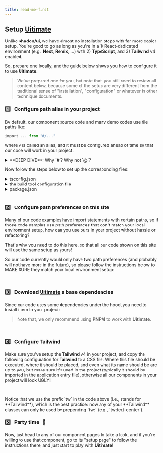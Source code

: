 ```yaml
---
title: read-me-first
---
```

## Setup **<u>Uitimate</u>**

Unlike **shadcn/ui**, we have almost no installation steps with far more easier setup.
You're good to go as long as you're in a 1) React-dedicated environment (e.g., **Next**, **Remix**, …) with 2) **TypeScript**, and 3) **Tailwind** v4 enabled.

So, prepare one locally, and the guide below shows you how to configure it to use **Uitimate**.

> We've prepared one for you, but note that, you still need to review all content below,
> because some of the setup are very different from the traditional sense of "installation", "configuration" or whatever in other technique documents.

### 1️⃣ &nbsp; Configure path alias in your project

By default, our component source code and many demo codes use file paths like:
```ts
import ... from "#/..."
```
where `#` is called an alias, and it must be configured ahead of time so that our code will work in your project.

<details className="tw:cursor-pointer">
<summary>**DEEP DIVE**: Why `#`? Why not `@`?</summary>
<div className="tw:pl-4">
  Using `#` is actually the best practice, because it leverages **Node.js**'s native subpath imports ⎯
  entries in the "imports" field of your package.json must start with `#` to distinguish them from package specifiers,
  so `import foo from '#src/foo.js'` works out-of-the-box across **Node**, test runners, and bundlers without plugins or polyfills.

  In contrast, @-based aliases (e.g. `@/src`) must be manually configured for each tool ⎯
  **Vite** requires explicit setup in the configuration file (and matching paths in tsconfig.json),
  while **Webpack**, **ESLint**, and others similarly demand custom overrides.

  Additionally, `@` overlaps with npm's scoped-package syntax (`@scope/pkg`),
  but `#` is reserved for internal subpath imports and can't clash with external packages,
  ensuring consistent resolution and a unified setup across your entire toolchain
  (i.e., you can now also use `#` in your build tool configuration files without hassle!)

  Since using `#` is best practice, we currently don't consider using any other symbol in our code and setup.
  <br/>
</div>
</details>

Now follow the steps below to set up the corresponding files:

<details className="tw:cursor-pointer">
<summary>tsconfig.json</summary>
  <div>
  Usually you will have this **TypeScript** file, but the name can be slightly different (e.g., maybe it's called `tsconfig.app.json`) depends on your choice of scaffolding tool (e.g., **Vite**, **Webpack**, …).
  ```json
  {
    "compilerOptions": {
      "paths": {
        "#/*": ["app/*"], // doesn't need to be `app`, you may change it to whatever you want (e.g., `src`)
        // ...
      },
      // ...
    },
    // ...
  }
  ```
  </div>
</details>

<details className="tw:cursor-pointer">
  <summary>the build tool configuration file</summary>
  <div className="tw:pl-4">
  This means that you're using something like **Vite** or **Webpack**, so you need to tell it what `#` means to allow it to analyze and/or compile correctly. Below is an example for **Vite**, but this is extremely common and easy to do in all other build tools:
  ```ts
  // ...
  import tsconfigPaths from "vite-tsconfig-paths";
  export default defineConfig({
    plugins: [
      // ...
      tsconfigPaths()
    ],
    // ....
  });
  ```
  </div>
</details>

<details className="tw:cursor-pointer">
<summary>package.json</summary>
<div>
  ```json
  {
    "imports": {
      "#/*": "./app/*" // doesn't need to be `app`, you may change it to whatever you want (e.g., `src`)
      // ...
    },
    // ...
  }
  ```
  </div>
</details>

<br/>

### 2️⃣ &nbsp; Configure path preferences on this site

Many of our code examples have import statements with certain paths,
so if those code samples use path preferences that don't match your local environment setup,
how can you use ours in your project without hassle or refactoring?

That's why you need to do this here, so that all our code shown on this site will use the same setup as yours!

So our code currently would only have two path preferences (and probably will not have more in the future),
so please follow the instructions below to MAKE SURE they match your local environment setup:

<HelpersPathSection />

<ComponentsPathSection />

<br/>

### 3️⃣ &nbsp; Download **<u>Uitimate</u>**'s base dependencies
Since our code uses some dependencies under the hood, you need to install them in your project:

<TerminalCommandInstructor cli="npm add @tailwindcss/typography tailwind-merge tailwind-variants tailwindcss-animate lodash-es change-case clsx" />

> Note that, we only recommend using **PNPM** to work with **Uitimate**.

<br/>

### 4️⃣ &nbsp; Configure **Tailwind**
Make sure you've setup the **Tailwind** v4 in your project, and copy the following configuration for **Tailwind** to a CSS file. Where this file should be executed,
where it should be placed, and even what its name should be are up to you, but make sure it's used in the project
(typically it should be imported in the application entry file),
otherwise all our components in your project will look UGLY!

```tsx file=./../style/core.css
```

<br />

<Banner>
Notice that we use the prefix `tw` in the code above (i.e., stands for **Tailwind**), which is the best practice:
now any of your **Tailwind** classes can only be used by prepending `tw:` (e.g., `tw:text-center`).
</Banner>

<br/>

### 5️⃣ &nbsp; Party time &nbsp; 🎉
Now, just head to any of our component pages to take a look,
and if you're willing to use that component, go to its "setup page" to follow the instructions there,
and just start to play with **Uitimate**!



